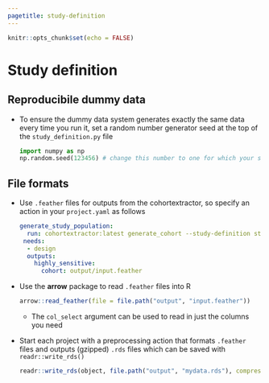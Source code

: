```yaml
---
pagetitle: study-definition
---
```


```r
knitr::opts_chunk$set(echo = FALSE)
```

# Study definition

## Reproducibile dummy data

- To ensure the dummy data system generates exactly the same data every time you run it, set a random number generator seed at the top of the `study_definition.py` file

    ``` python
    import numpy as np
    np.random.seed(123456) # change this number to one for which your scripts successfully run on the dummy data
    ```

## File formats

- Use `.feather` files for outputs from the cohortextractor, so specify an action in your `project.yaml` as follows

    ``` yaml
    generate_study_population:
      run: cohortextractor:latest generate_cohort --study-definition study_definition --output-format feather
     needs: 
      - design
      outputs:
        highly_sensitive:
          cohort: output/input.feather
    ```  
- Use the **arrow** package to read `.feather` files into R 
  
    ``` r
    arrow::read_feather(file = file.path("output", "input.feather"))
    ```  
  - The `col_select` argument can be used to read in just the columns you need   

- Start each project with a preprocessing action that formats `.feather` files and outputs (gzipped) `.rds` files which can be saved with `readr::write_rds()`
  
    ``` r
    readr::write_rds(object, file.path("output", "mydata.rds"), compress = "gz")
    ```  
